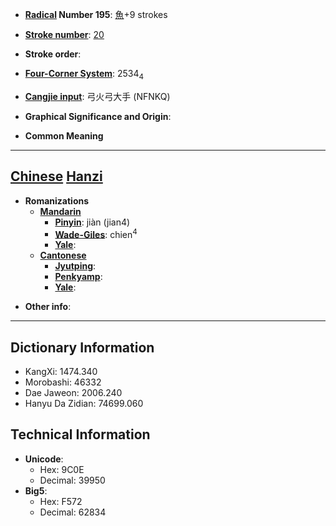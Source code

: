 * '''[[Wiktionary:Chinese radical index| Radical]] Number 195''': [[Wiktionary:Chinese radical index 魚|魚]]+9 strokes

* '''[[Wiktionary:Chinese total strokes index|Stroke number]]''': [[Wiktionary:Chinese total strokes index 20|20]]

* '''Stroke order''': 

* '''[[Wiktionary:Chinese four corner index|Four-Corner System]]''': 2534<sub>4</sub>

* '''[[Wiktionary:Chinese Cangjie index|Cangjie input]]''': 弓火弓大手 (NFNKQ)

* '''Graphical Significance and Origin''': 

* '''Common Meaning'''

----

== [[Chinese]] [[Hanzi]] ==

* '''Romanizations'''
** '''[[Mandarin]]'''
*** '''[[Pinyin]]''': jiàn (jian4)
*** '''[[Wade-Giles]]''': chien<sup>4</sup>
*** '''[[Yale]]''': 
** '''[[Cantonese]]'''
*** '''[[Jyutping]]''':
*** '''[[Penkyamp]]''': 
*** '''[[Yale]]''': 

* '''Other info''': 

----

== Dictionary Information ==

* KangXi: 1474.340
* Morobashi: 46332
* Dae Jaweon: 2006.240
* Hanyu Da Zidian: 74699.060

== Technical Information ==

* '''Unicode''':
** Hex: 9C0E
** Decimal: 39950
* '''Big5''':
** Hex: F572
** Decimal: 62834